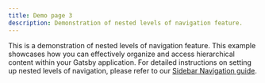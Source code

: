 ```yaml
---
title: Demo page 3
description: Demonstration of nested levels of navigation feature.
---
```


<PageDescription>

This is a demonstration of nested levels of navigation feature. This example
showcases how you can effectively organize and access hierarchical content
within your Gatsby application. For detailed instructions on setting up nested
levels of navigation, please refer to our
[Sidebar Navigation guide](https://gatsby.carbondesignsystem.com/guides/navigation/sidebar/).

</PageDescription>
